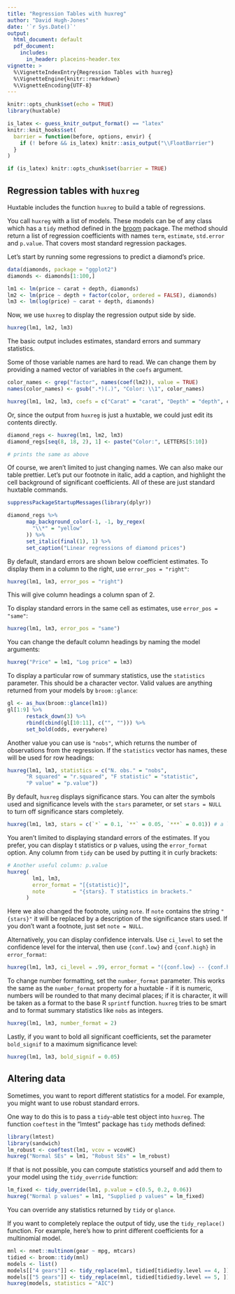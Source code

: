 ```yaml
---
title: "Regression Tables with huxreg"
author: "David Hugh-Jones"
date: '`r Sys.Date()`'
output: 
  html_document: default
  pdf_document:
    includes:
      in_header: placeins-header.tex
vignette: >
  %\VignetteIndexEntry{Regression Tables with huxreg}  
  %\VignetteEngine{knitr::rmarkdown}  
  %\VignetteEncoding{UTF-8}
---
```



```r
knitr::opts_chunk$set(echo = TRUE)
library(huxtable)

is_latex <- guess_knitr_output_format() == "latex"
knitr::knit_hooks$set(
  barrier = function(before, options, envir) {
    if (! before && is_latex) knitr::asis_output("\\FloatBarrier")
  }
)

if (is_latex) knitr::opts_chunk$set(barrier = TRUE)
```


## Regression tables with `huxreg`

Huxtable includes the function `huxreg` to build a table of regressions.

You call `huxreg` with a list of models. These models can be of any class
which has a `tidy` method defined in the
[broom](https://cran.r-project.org/?package=broom) package. The method should
return a list of regression coefficients with names `term`, `estimate`,
`std.error` and `p.value`. That covers most standard regression packages.

Let's start by running some regressions to predict a diamond's price.


```r
data(diamonds, package = "ggplot2")
diamonds <- diamonds[1:100,]

lm1 <- lm(price ~ carat + depth, diamonds)
lm2 <- lm(price ~ depth + factor(color, ordered = FALSE), diamonds)
lm3 <- lm(log(price) ~ carat + depth, diamonds)
```


Now, we use `huxreg` to display the regression output side by side.


```r

huxreg(lm1, lm2, lm3)
```


The basic output includes estimates, standard errors and summary statistics. 

Some of those variable names are hard to read. We can change them by providing
a named vector of variables in the `coefs` argument.


```r
color_names <- grep("factor", names(coef(lm2)), value = TRUE)
names(color_names) <- gsub(".*)(.)", "Color: \\1", color_names)

huxreg(lm1, lm2, lm3, coefs = c("Carat" = "carat", "Depth" = "depth", color_names))
```


Or, since the output from `huxreg` is just a huxtable, we could just
edit its contents directly.


```r
diamond_regs <- huxreg(lm1, lm2, lm3)
diamond_regs[seq(8, 18, 2), 1] <- paste("Color:", LETTERS[5:10])

# prints the same as above

```

Of course, we aren't limited to just changing names. We can also make our table
prettier. Let's put our footnote in italic, add a caption, and highlight
the cell background of significant coefficients. All of these are just standard
huxtable commands.


```r
suppressPackageStartupMessages(library(dplyr))

diamond_regs %>% 
      map_background_color(-1, -1, by_regex(
        "\\*" = "yellow"
      )) %>% 
      set_italic(final(1), 1) %>% 
      set_caption("Linear regressions of diamond prices")

```


By default, standard errors are shown below coefficient estimates. To display
them in a column to the right, use `error_pos = "right"`:


```r
huxreg(lm1, lm3, error_pos = "right")
```


This will give column headings a column span of 2.

To display standard errors in the same cell as estimates, use `error_pos = "same"`:


```r
huxreg(lm1, lm3, error_pos = "same")
```


You can change the default column headings by naming the model arguments:


```r
huxreg("Price" = lm1, "Log price" = lm3)
```


To display a particular row of summary statistics, use the `statistics`
parameter. This should be a character vector. Valid values are anything returned
from your models by `broom::glance`:


```r
gl <- as_hux(broom::glance(lm1))
gl[1:9] %>% 
      restack_down(3) %>% 
      rbind(cbind(gl[10:11], c("", ""))) %>% 
      set_bold(odds, everywhere)
```


Another value you can use is `"nobs"`, which
returns the number of observations from the regression. If the `statistics`
vector has names, these will be used for row headings:


```r
huxreg(lm1, lm3, statistics = c("N. obs." = "nobs", 
      "R squared" = "r.squared", "F statistic" = "statistic",
      "P value" = "p.value"))
```


By default, `huxreg` displays significance stars. You can alter the symbols used
and significance levels with the `stars` parameter, or set `stars = NULL` to
turn off significance stars completely.


```r
huxreg(lm1, lm3, stars = c(`*` = 0.1, `**` = 0.05, `***` = 0.01)) # a little boastful?
```


You aren't limited to displaying standard errors of the estimates. If you
prefer, you can display t statistics or p values, using the `error_format`
option. Any column from `tidy` can be used by putting it in curly brackets:


```r
# Another useful column: p.value
huxreg(
        lm1, lm3, 
        error_format = "[{statistic}]", 
        note         = "{stars}. T statistics in brackets."
      )

```


Here we also changed the footnote, using `note`. If `note` contains the string
`"{stars}"` it will be replaced by a description of the significance stars used.
If you don't want a footnote, just set `note = NULL`.

Alternatively, you can display confidence intervals. Use `ci_level` to set the
confidence level for the interval, then use `{conf.low}` and `{conf.high}` in
`error_format`:


```r
huxreg(lm1, lm3, ci_level = .99, error_format = "({conf.low} -- {conf.high})")
```


To change number formatting, set the `number_format` parameter. This works the
same as the `number_format` property for a huxtable - if it is numeric, numbers
will be rounded to that many decimal places; if it is character, it will be
taken as a format to the base R `sprintf` function. `huxreg` tries to be smart
and to format summary statistics like `nobs` as integers.


```r
huxreg(lm1, lm3, number_format = 2)
```


Lastly, if you want to bold all significant coefficients, set the parameter
`bold_signif` to a maximum significance level:


```r
huxreg(lm1, lm3, bold_signif = 0.05)
```


## Altering data

Sometimes, you want to report different statistics for a model. For example, you
might want to use robust standard errors.

One way to do this is to pass a `tidy`-able test object into `huxreg`. The
function `coeftest` in the "lmtest" package has `tidy` methods defined:


```r
library(lmtest)
library(sandwich)
lm_robust <- coeftest(lm1, vcov = vcovHC)
huxreg("Normal SEs" = lm1, "Robust SEs" = lm_robust)
```


If that is not possible, you can compute statistics yourself and add them to
your model using the `tidy_override` function:


```r
lm_fixed <- tidy_override(lm1, p.value = c(0.5, 0.2, 0.06))
huxreg("Normal p values" = lm1, "Supplied p values" = lm_fixed)
```


You can override any statistics returned by `tidy` or `glance`.

If you want to completely replace the output of tidy, use the `tidy_replace()`
function. For example, here's how to print different coefficients for a 
multinomial model.


```r
mnl <- nnet::multinom(gear ~ mpg, mtcars)
tidied <- broom::tidy(mnl)
models <- list()
models[["4 gears"]] <- tidy_replace(mnl, tidied[tidied$y.level == 4, ])
models[["5 gears"]] <- tidy_replace(mnl, tidied[tidied$y.level == 5, ])
huxreg(models, statistics = "AIC")
```

